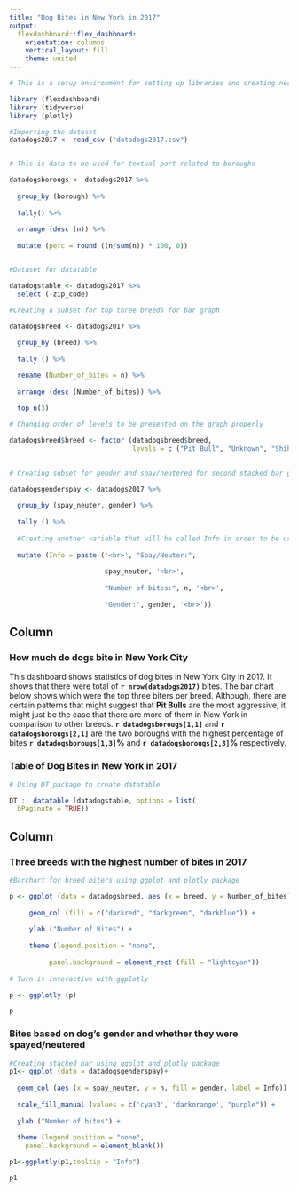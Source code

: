 ```yaml
---
title: "Dog Bites in New York in 2017"
output: 
  flexdashboard::flex_dashboard:
    orientation: columns
    vertical_layout: fill
    theme: united
---
```


```r

# This is a setup environment for setting up libraries and creating necessary data transformations

library (flexdashboard)
library (tidyverse)
library (plotly)

#Importing the dataset
datadogs2017 <- read_csv ("datadogs2017.csv")


# This is data to be used for textual part related to boroughs

datadogsborougs <- datadogs2017 %>%
  
  group_by (borough) %>%
  
  tally() %>%
  
  arrange (desc (n)) %>%
  
  mutate (perc = round ((n/sum(n)) * 100, 0))


#Dataset for datatable

datadogstable <- datadogs2017 %>%
  select (-zip_code)

#Creating a subset for top three breeds for bar graph

datadogsbreed <- datadogs2017 %>%
  
  group_by (breed) %>%
  
  tally () %>%

  rename (Number_of_bites = n) %>%
  
  arrange (desc (Number_of_bites)) %>%
  
  top_n(3)

# Changing order of levels to be presented on the graph properly 

datadogsbreed$breed <- factor (datadogsbreed$breed,
                               levels = c ("Pit Bull", "Unknown", "Shih Tzu"))
 

# Creating subset for gender and spay/neutered for second stacked bar graph

datadogsgenderspay <- datadogs2017 %>%
  
  group_by (spay_neuter, gender) %>%
  
  tally () %>%
  
  #Creating another variable that will be called Info in order to be used as a label 
  
  mutate (Info = paste ('<br>', "Spay/Neuter:", 
                        
                        spay_neuter, '<br>',
                        
                        "Number of bites:", n, '<br>',
                        
                        "Gender:", gender, '<br>'))


```

Column {data-width=650} 
-----------------------------------------------------------------------
### **How much do dogs bite in New York City** {data-height=250, align=justify}

This dashboard shows statistics of dog bites in New York City in 2017. It shows that there were total of **`r nrow(datadogs2017)`** bites. The bar chart below shows which were the top three biters per breed. Although, there are certain patterns that might suggest that **Pit Bulls** are the most aggressive, it might just be the case that there are more of them in New York in comparison to other breeds. **`r datadogsborougs[1,1]`** and **`r datadogsborougs[2,1]`** are the two boroughs with the highest percentage of bites **`r datadogsborougs[1,3]`%** and **`r datadogsborougs[2,3]`%** respectively.

### **Table of Dog Bites in New York in 2017** {data-height=750}

```r

# Using DT package to create datatable

DT :: datatable (datadogstable, options = list(
  bPaginate = TRUE))

```




Column {data-width=350}
-----------------------------------------------------------------------

### **Three breeds with the highest number of bites in 2017**

```r
#Barchart for breed biters using ggplot and plotly package

p <- ggplot (data = datadogsbreed, aes (x = breed, y = Number_of_bites))+
  
     geom_col (fill = c("darkred", "darkgreen", "darkblue")) +
  
     ylab ("Number of Bites") +
  
     theme (legend.position = "none",
            
          panel.background = element_rect (fill = "lightcyan"))
  
# Turn it interactive with ggplotly

p <- ggplotly (p)

p

```

### **Bites based on dog's gender and whether they were spayed/neutered** {align=center}

```r

#Creating stacked bar using ggplot and plotly package
p1<- ggplot (data = datadogsgenderspay)+
  
  geom_col (aes (x = spay_neuter, y = n, fill = gender, label = Info)) +
  
  scale_fill_manual (values = c('cyan3', 'darkorange', "purple")) +
  
  ylab ("Number of bites") +
  
  theme (legend.position = "none",
    panel.background = element_blank())

p1<-ggplotly(p1,tooltip = "Info")

p1

```



